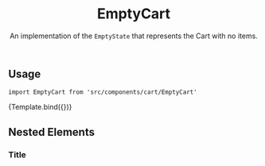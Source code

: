 


<Meta component={EmptyCart} title="Organisms/EmptyState/EmptyCart" />


<header>

# EmptyCart

An implementation of the `EmptyState` that represents the Cart with no items.

</header>

## Usage

`import EmptyCart from 'src/components/cart/EmptyCart'`

<Canvas>
  <Story name="default">{Template.bind({})}</Story>
</Canvas>

<ArgsTable story="default" />

## Nested Elements

### Title

<TokenTable>
  <TokenRow
    token="--fs-empty-state-title-margin-bottom"
    value="var(--fs-spacing-2)"
  />
  <TokenRow
    token="--fs-empty-state-title-color"
    value="var(--fs-color-disabled-text)"
    isColor
  />
  <TokenRow
    token="--fs-empty-state-title-text-size"
    value="var(--fs-text-size-3)"
  />
</TokenTable>
